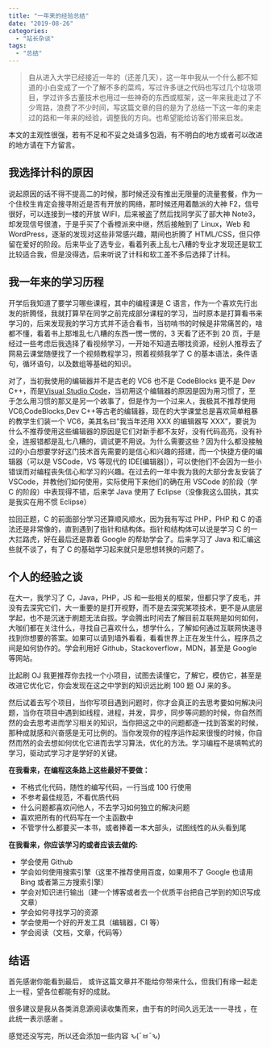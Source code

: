 ```yaml
---
title: "一年来的经验总结"
date: "2019-08-26"
categories:
  - "站长杂谈"
tags:
  - "总结"
---
```


> 自从进入大学已经接近一年的（还差几天），这一年中我从一个什么都不知道的小白变成了一个了解不多的菜鸡，写过许多谜之代码也写过几个垃圾项目，学过许多古董技术也用过一些神奇的东西或框架，这一年来我走过了不少弯路，浪费了不少时间，写这篇文章的目的是为了总结一下这一年的来走过的路和一年来的经验，调整我的方向。也希望能给访客们带来启发。

本文的主观性很强，若有不足和不妥之处请多包涵，有不明白的地方或者可以改进的地方请在下方留言。

## 我选择计科的原因

说起原因的话不得不提高二的时候，那时候还没有推出无限量的流量套餐，作为一个住校生肯定会搜寻附近是否有开放的网络，那时候还用着酷派的大神 F2，信号很好，可以连接到一楼的开放 WIFI，后来被盗了然后找同学买了部大神 Note3，却发现信号很渣，于是乎买了个香橙派来中继，然后接触到了 Linux，Web 和 WordPress，逐渐的发现对这些非常感兴趣，期间也折腾了 HTML/CSS，但只停留在爱好的阶段。后来毕业了选专业，看着列表上乱七八糟的专业才发现还是软工比较适合我，但是没得选，后来听说了计科和软工差不多后选择了计科。

## 我一年来的学习历程

开学后我知道了要学习哪些课程，其中的编程课是 C 语言，作为一个喜欢先行出发的折腾怪，我就打算早在同学之前完成部分课程的学习，当时原本是打算看书来学习的，后来发现我的学习方式并不适合看书，当初啃书的时候是非常痛苦的，啥都不懂，看着书上那堆乱七八糟的东西一愣一愣的，3 天看了还不到 20 页，于是经过一些考虑后我选择了看视频学习，一开始不知道去哪找资源，经别人推荐去了网易云课堂随便找了一个视频教程学习，照着视频我学了 C 的基本语法，条件语句，循环语句，以及数组等基础的知识。

对了，当初我使用的编辑器并不是古老的 VC6 也不是 CodeBlocks 更不是 Dev C++，而是[Visual Studio Code](https://code.visualstudio.com/)，当初用这个编辑器的原因是因为用习惯了，至于怎么用习惯的那又是另一个故事了，但是作为一个过来人，我极其不推荐使用 VC6,CodeBlocks,Dev C++等古老的编辑器，现在的大学课堂总是喜欢简单粗暴的教学生们装一个 VC6，美其名曰“我当年还用 XXX 的编辑器写 XXX”，要说为什么不推荐使用这些编辑器的原因是它们对新手都不友好，没有代码高亮，没有补全，连报错都是乱七八糟的，调试更不用说。为什么需要这些？因为什么都没接触过的小白想要学好这门技术首先需要的是信心和兴趣的搭建，而一个快捷方便的编辑器（可以是 VSCode，VS 等现代的 IDE\[编辑器\]），可以使他们不会因为一些小错误而对编程丧失信心和学习的兴趣。在过去的一年中我为我的大部分舍友安装了 VSCode，并教他们如何使用，实际使用下来他们的确在用 VSCode 的阶段（学 C 的阶段）中表现得不错，后来学 Java 使用了 Eclipse（没像我这么固执，其实是我实在用不惯 Eclipse）

拉回正题，C 的前面部分学习还算顺风顺水，因为我有写过 PHP，PHP 和 C 的语法还是非常像的，直到遇到了指针和结构体。指针和结构体可以说是学习 C 的一大拦路虎，好在最后还是靠着 Google 的帮助学会了。后来学习了 Java 和汇编这些就不谈了，有了 C 的基础学习起来就只是思想转换的问题了。

## 个人的经验之谈

在大一，我学习了 C，Java，PHP，JS 和一些相关的框架，但都只学了皮毛，并没有去深究它们，大一重要的是打开视野，而不是去深究某项技术，更不是从底层学起，也不是沉迷于刷题无法自拔。学会腾出时间去了解目前互联网是如何如何，大咖们都在关注什么，寻找自己喜欢什么，想学什么，了解如何通过互联网快速寻找到你想要的答案。如果可以请到墙外看看，看看世界上正在发生什么，程序员之间是如何协作的。学会利用好 Github，Stackoverflow，MDN，甚至是 Google 等网站。

比起刷 OJ 我更推荐你去找一个小项目，试图去读懂它，了解它，模仿它，甚至是改进它优化它，你会发现在这之中学到的知识远比刷 100 题 OJ 来的多。

然后试着去写个项目，当你写项目遇到问题时，你才会真正的去思考要如何解决问题，当你在项目中遇到如线程，进程，并发，异步，同步等问题的时候，你自然而然的会去思考进而学习相关的知识，当你把这之中的问题都逐一找到答案的时候，那种成就感和兴奋感是无可比例的。当你发现你的程序运作起来很慢的时候，你自然而然的会去想如何优化它进而去学习算法，优化的方法。学习编程不是填鸭式的学习，驱动式学习才是学好的关键。

**在我看来，在编程这条路上这些最好不要做：**

- 不格式化代码，随性的编写代码，一行当成 100 行使用
- 不参考最佳规范，不看优质代码
- 什么问题都喜欢问他人，不去学习如何独立的解决问题
- 喜欢把所有的代码写在一个主函数中
- 不管学什么都要买一本书，或者捧着一本大部头，试图线性的从头看到尾

**在我看来，你应该学习的或者应该去做的:**

- 学会使用 Github
- 学会如何使用搜索引擎（这里不推荐使用百度，如果用不了 Google 也请用 Bing 或者第三方搜索引擎）
- 学会对知识进行输出（建一个博客或者去一个优质平台把自己学到的知识写成文章）
- 学会如何寻找学习的资源
- 学会使用一个好的开发工具（编辑器，CI 等）
- 学会阅读（文档，文章，代码等）

## 结语

首先感谢你能看到最后， 或许这篇文章并不能给你带来什么，但我们有缘一起走上一程，望各位都能有好的成就。

很多建议是我从各类消息源阅读收集而来，由于有的时间久远无法一一寻找 ，在此统一表示感谢 。

感觉还没写完，所以还会添加一些内容 ԅ(¯ㅂ¯ԅ)

